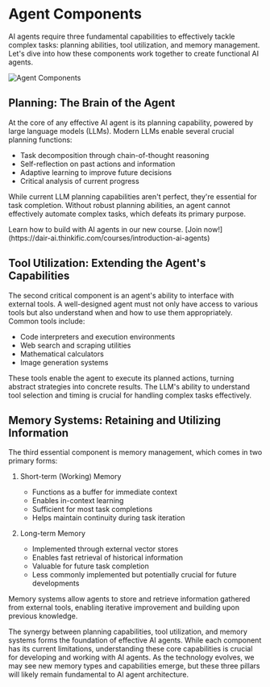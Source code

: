 # Agent Components


AI agents require three fundamental capabilities to effectively tackle complex tasks: planning abilities, tool utilization, and memory management. Let's dive into how these components work together to create functional AI agents.

![Agent Components](../../img/agents/agent-components.png)

## Planning: The Brain of the Agent

At the core of any effective AI agent is its planning capability, powered by large language models (LLMs). Modern LLMs enable several crucial planning functions:

- Task decomposition through chain-of-thought reasoning
- Self-reflection on past actions and information
- Adaptive learning to improve future decisions
- Critical analysis of current progress

While current LLM planning capabilities aren't perfect, they're essential for task completion. Without robust planning abilities, an agent cannot effectively automate complex tasks, which defeats its primary purpose.

<Callout type= "info" emoji="🎓">
Learn how to build with AI agents in our new course. [Join now!](https://dair-ai.thinkific.com/courses/introduction-ai-agents)
</Callout>

## Tool Utilization: Extending the Agent's Capabilities

The second critical component is an agent's ability to interface with external tools. A well-designed agent must not only have access to various tools but also understand when and how to use them appropriately. Common tools include:

- Code interpreters and execution environments
- Web search and scraping utilities
- Mathematical calculators
- Image generation systems

These tools enable the agent to execute its planned actions, turning abstract strategies into concrete results. The LLM's ability to understand tool selection and timing is crucial for handling complex tasks effectively.

## Memory Systems: Retaining and Utilizing Information

The third essential component is memory management, which comes in two primary forms:

1. Short-term (Working) Memory
   - Functions as a buffer for immediate context
   - Enables in-context learning
   - Sufficient for most task completions
   - Helps maintain continuity during task iteration

2. Long-term Memory
   - Implemented through external vector stores
   - Enables fast retrieval of historical information
   - Valuable for future task completion
   - Less commonly implemented but potentially crucial for future developments

Memory systems allow agents to store and retrieve information gathered from external tools, enabling iterative improvement and building upon previous knowledge.

The synergy between planning capabilities, tool utilization, and memory systems forms the foundation of effective AI agents. While each component has its current limitations, understanding these core capabilities is crucial for developing and working with AI agents. As the technology evolves, we may see new memory types and capabilities emerge, but these three pillars will likely remain fundamental to AI agent architecture.